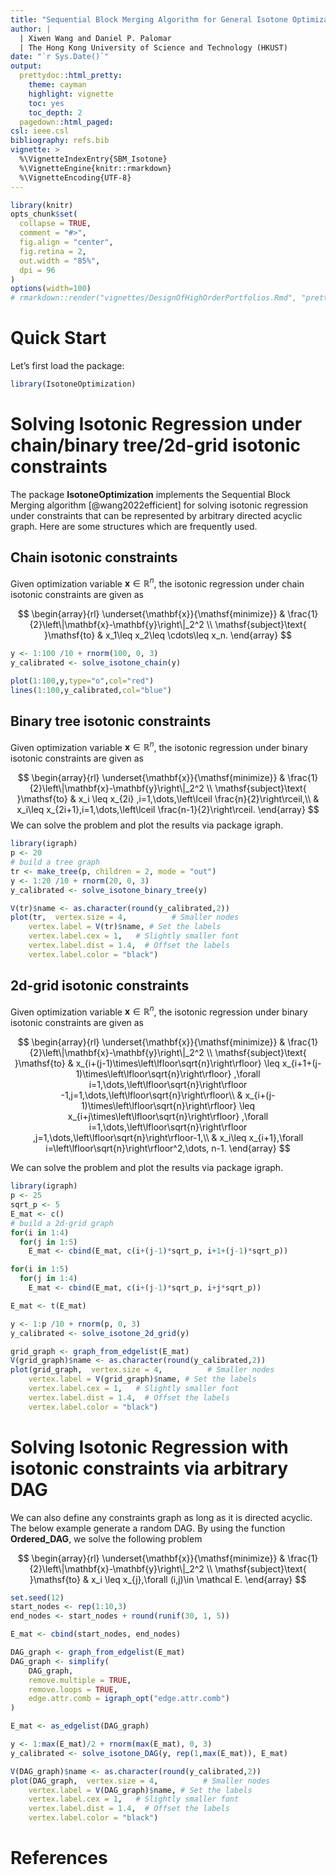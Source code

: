 ```yaml
---
title: "Sequential Block Merging Algorithm for General Isotone Optimization"
author: |
  | Xiwen Wang and Daniel P. Palomar
  | The Hong Kong University of Science and Technology (HKUST)
date: "`r Sys.Date()`"
output:
  prettydoc::html_pretty:
    theme: cayman
    highlight: vignette
    toc: yes
    toc_depth: 2
  pagedown::html_paged:
csl: ieee.csl
bibliography: refs.bib 
vignette: >
  %\VignetteIndexEntry{SBM_Isotone}
  %\VignetteEngine{knitr::rmarkdown}
  %\VignetteEncoding{UTF-8}
---
```



```r
library(knitr)
opts_chunk$set(
  collapse = TRUE,
  comment = "#>",
  fig.align = "center",
  fig.retina = 2,
  out.width = "85%",
  dpi = 96 
) 
options(width=100)
# rmarkdown::render("vignettes/DesignOfHighOrderPortfolios.Rmd", "prettydoc::html_pretty")
```

# Quick Start

Let's first load the package:

```r
library(IsotoneOptimization)
```

# Solving Isotonic Regression under chain/binary tree/2d-grid isotonic constraints

The package __IsotoneOptimization__ implements the Sequential Block Merging algorithm [@wang2022efficient] for solving isotonic regression under constraints that can be represented by arbitrary directed acyclic graph. Here are some structures which are frequently used. 

## Chain isotonic constraints

Given optimization variable $\mathbf{x}\in \mathbb{R}^n$, the isotonic regression under chain isotonic constraints are given as 

$$
\begin{array}{rl} 
\underset{\mathbf{x}}{\mathsf{minimize}} & \frac{1}{2}\left\|\mathbf{x}-\mathbf{y}\right\|_2^2 \\
\mathsf{subject}\text{ }\mathsf{to} & x_1\leq x_2\leq \cdots\leq x_n.
\end{array}
$$
```r
y <- 1:100 /10 + rnorm(100, 0, 3)
y_calibrated <- solve_isotone_chain(y)

plot(1:100,y,type="o",col="red")
lines(1:100,y_calibrated,col="blue")
```

## Binary tree isotonic constraints

Given optimization variable $\mathbf{x}\in \mathbb{R}^n$, the isotonic regression under binary isotonic constraints are given as 

$$
\begin{array}{rl} 
\underset{\mathbf{x}}{\mathsf{minimize}} & \frac{1}{2}\left\|\mathbf{x}-\mathbf{y}\right\|_2^2 \\
\mathsf{subject}\text{ }\mathsf{to} & x_i \leq x_{2i} ,i=1,\dots,\left\lceil \frac{n}{2}\right\rceil,\\
 & x_i\leq x_{2i+1},i=1,\dots,\left\lceil \frac{n-1}{2}\right\rceil.
\end{array}
$$
We can solve the problem and plot the results via package igraph.

```r
library(igraph)
p <- 20
# build a tree graph
tr <- make_tree(p, children = 2, mode = "out")
y <- 1:20 /10 + rnorm(20, 0, 3)
y_calibrated <- solve_isotone_binary_tree(y)

V(tr)$name <- as.character(round(y_calibrated,2))
plot(tr,  vertex.size = 4,          # Smaller nodes
    vertex.label = V(tr)$name, # Set the labels
    vertex.label.cex = 1,   # Slightly smaller font
    vertex.label.dist = 1.4,  # Offset the labels
    vertex.label.color = "black")
```

## 2d-grid isotonic constraints

Given optimization variable $\mathbf{x}\in \mathbb{R}^n$, the isotonic regression under binary isotonic constraints are given as 

$$
\begin{array}{rl} 
\underset{\mathbf{x}}{\mathsf{minimize}} & \frac{1}{2}\left\|\mathbf{x}-\mathbf{y}\right\|_2^2 \\
\mathsf{subject}\text{ }\mathsf{to} & x_{i+(j-1)\times\left\lfloor\sqrt{n}\right\rfloor} \leq x_{i+1+(j-1)\times\left\lfloor\sqrt{n}\right\rfloor} ,\forall i=1,\dots,\left\lfloor\sqrt{n}\right\rfloor -1,j=1,\dots,\left\lfloor\sqrt{n}\right\rfloor\\
 & x_{i+(j-1)\times\left\lfloor\sqrt{n}\right\rfloor} \leq x_{i+j\times\left\lfloor\sqrt{n}\right\rfloor} ,\forall i=1,\dots,\left\lfloor\sqrt{n}\right\rfloor ,j=1,\dots,\left\lfloor\sqrt{n}\right\rfloor-1,\\
 & x_i\leq x_{i+1},\forall i=\left\lfloor\sqrt{n}\right\rfloor^2,\dots, n-1.
\end{array}
$$

We can solve the problem and plot the results via package igraph.

```r
library(igraph)
p <- 25
sqrt_p <- 5
E_mat <- c()
# build a 2d-grid graph
for(i in 1:4)
  for(j in 1:5) 
    E_mat <- cbind(E_mat, c(i+(j-1)*sqrt_p, i+1+(j-1)*sqrt_p))

for(i in 1:5)
  for(j in 1:4) 
    E_mat <- cbind(E_mat, c(i+(j-1)*sqrt_p, i+j*sqrt_p))

E_mat <- t(E_mat)

y <- 1:p /10 + rnorm(p, 0, 3)
y_calibrated <- solve_isotone_2d_grid(y)

grid_graph <- graph_from_edgelist(E_mat)
V(grid_graph)$name <- as.character(round(y_calibrated,2))
plot(grid_graph,  vertex.size = 4,          # Smaller nodes
    vertex.label = V(grid_graph)$name, # Set the labels
    vertex.label.cex = 1,   # Slightly smaller font
    vertex.label.dist = 1.4,  # Offset the labels
    vertex.label.color = "black")
```

# Solving Isotonic Regression with isotonic constraints via arbitrary DAG

We can also define any constraints graph as long as it is directed acyclic. The below example generate a random DAG. By using the function __Ordered_DAG__, we solve the following problem 

$$
\begin{array}{rl} 
\underset{\mathbf{x}}{\mathsf{minimize}} & \frac{1}{2}\left\|\mathbf{x}-\mathbf{y}\right\|_2^2 \\
\mathsf{subject}\text{ }\mathsf{to} & x_i \leq x_{j},\forall (i,j)\in \mathcal E.
\end{array}
$$

```r
set.seed(12)
start_nodes <- rep(1:10,3)
end_nodes <- start_nodes + round(runif(30, 1, 5))

E_mat <- cbind(start_nodes, end_nodes)

DAG_graph <- graph_from_edgelist(E_mat)  
DAG_graph <- simplify(
    DAG_graph,
    remove.multiple = TRUE,
    remove.loops = TRUE,
    edge.attr.comb = igraph_opt("edge.attr.comb")
)

E_mat <- as_edgelist(DAG_graph)

y <- 1:max(E_mat)/2 + rnorm(max(E_mat), 0, 3)
y_calibrated <- solve_isotone_DAG(y, rep(1,max(E_mat)), E_mat)

V(DAG_graph)$name <- as.character(round(y_calibrated,2))
plot(DAG_graph,  vertex.size = 4,          # Smaller nodes
    vertex.label = V(DAG_graph)$name, # Set the labels
    vertex.label.cex = 1,   # Slightly smaller font
    vertex.label.dist = 1.4,  # Offset the labels
    vertex.label.color = "black")
```



# References {-}

\setlength{\parindent}{-0.2in}
\setlength{\leftskip}{0.2in}
\setlength{\parskip}{8pt}
\noindent



